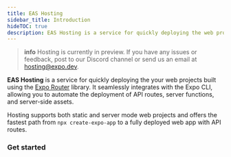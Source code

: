 ```yaml
---
title: EAS Hosting
sidebar_title: Introduction
hideTOC: true
description: EAS Hosting is a service for quickly deploying the web projects built using the Expo Router library.
---
```




> **info** Hosting is currently in preview. If you have any issues or feedback, post to our Discord channel or send us an email at hosting@expo.dev.

**EAS Hosting** is a service for quickly deploying the your web projects built using the [Expo Router](https://docs.expo.dev/versions/latest/sdk/router/) library. It seamlessly integrates with the Expo CLI, allowing you to automate the deployment of API routes, server functions, and server-side assets.

Hosting supports both static and server mode web projects and offers the fastest path from `npx create-expo-app` to a fully deployed web app with API routes.

### Get started

<BoxLink
  title="Create your first deployment"
  description="From a new app to a deployed website in under a minute"
  href="/eas-hosting/get-started"
  Icon={Cloud01Icon}
/>

<BoxLink
  title="Assign deployment aliases"
  description="Create aliases and promote deployments to production"
  href="/eas-hosting/deployments-and-aliases"
  Icon={Cloud01Icon}
/>
